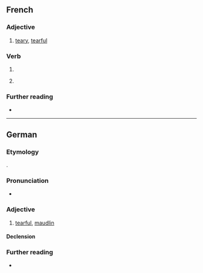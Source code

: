==French==

===Adjective===
{{fr-adj}}

# [[teary]], [[tearful]]

===Verb===
{{head|fr|present participle}}

# {{present participle of|larmoyer|lang=fr|nocat=1}}
# {{lb|fr|preceded by {{m|fr|en}}}} {{gerund of|larmoyer|lang=fr}}

===Further reading===
* {{R:TLFi}}

----

==German==

===Etymology===
{{etyl|fr|de}}.

===Pronunciation===
* {{audio|De-larmoyant.ogg|Audio|lang=de}}

===Adjective===
{{de-adj|larmoyanter|larmoyantesten}}

# [[tearful]], [[maudlin]]

====Declension====
{{de-decl-adj|larmoyant|larmoyanter|larmoyantest}}

===Further reading===
* {{R:Duden}}